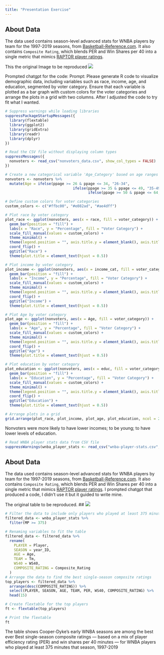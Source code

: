 ```yaml
---
title: "Presentation Exercise"
---
```


## About Data

The data used contains season-level advanced stats for WNBA players by team for the 1997-2019 seasons, from [Basketball-Reference.com](https://www.basketball-reference.com/). It also contains `Composite Rating`, which blends PER and Win Shares per 40 into a single metric that mimics [RAPTOR player ratings](https://fivethirtyeight.com/features/introducing-raptor-our-new-metric-for-the-modern-nba/).

This the original Image to be reproduced [![](images/Screenshot%202024-02-15%20at%2012.38.54%20AM.png){fig-align="center"}](https://github.com/kagpatrick/patrickkaggwa-MADA-portfolio)

Prompted chatgpt for the code: Prompt: Please generate R code to visualize demographic data, including variables such as race, income, age, and education, segmented by voter category. Ensure that each variable is plotted as a bar graph with custom colors for the voter categories and arrange the plots in a grid with two columns. After I adjusted the code to try fit what I wanted.

```r
# Suppress warnings while loading libraries
suppressPackageStartupMessages({
  library(flextable)
  library(ggplot2)
  library(gridExtra)
  library(readr)
  library(dplyr)
})

# Read the CSV file without displaying column types
suppressMessages({
  nonvoters <- read_csv("nonvoters_data.csv", show_col_types = FALSE)
})

```

```r
# Create a new categorical variable 'Age_Category' based on age ranges using mutate and ifelse
nonvoters <- nonvoters %>%
  mutate(Age = ifelse(ppage >= 26 & ppage <= 34, "26-34",
                               ifelse(ppage >= 35 & ppage <= 49, "35-49",
                                      ifelse(ppage >= 50 & ppage <= 64, "50-64", "65+"))))

```

```r
# Define custom colors for voter categories
custom_colors <- c("#ffbc00", "#e082ad", "#ae4dff")

# Plot race by voter category
plot_race <- ggplot(nonvoters, aes(x = race, fill = voter_category)) +
  geom_bar(position = "fill") +
  labs(x = "Race", y = "Percentage", fill = "Voter Category") +
  scale_fill_manual(values = custom_colors) +
  theme_minimal() +
  theme(legend.position = "", axis.title.y = element_blank(), axis.title.x = element_blank()) +
  coord_flip() +
  ggtitle("Race") +
  theme(plot.title = element_text(hjust = 0.5))

# Plot income by voter category
plot_income <- ggplot(nonvoters, aes(x = income_cat, fill = voter_category)) +
  geom_bar(position = "fill") +
  labs(x = "Income", y = "Percentage", fill = "Voter Category") +
  scale_fill_manual(values = custom_colors) +
  theme_minimal() +
  theme(legend.position = "", axis.title.y = element_blank(), axis.title.x = element_blank()) +
  coord_flip() +
  ggtitle("Income") +
  theme(plot.title = element_text(hjust = 0.5))

# Plot Age by voter category
plot_age <- ggplot(nonvoters, aes(x = Age, fill = voter_category)) +
  geom_bar(position = "fill") +
  labs(x = "Age", y = "Percentage", fill = "Voter Category") +
  scale_fill_manual(values = custom_colors) +
  theme_minimal() +
  theme(legend.position = "", axis.title.y = element_blank(), axis.title.x = element_blank()) +
  coord_flip() +
  ggtitle("Age") +
  theme(plot.title = element_text(hjust = 0.5))

# Plot education by voter category
plot_education <- ggplot(nonvoters, aes(x = educ, fill = voter_category)) +
  geom_bar(position = "fill") +
  labs(x = "Education", y = "Percentage", fill = "Voter Category") +
  scale_fill_manual(values = custom_colors) +
  theme_minimal() +
  theme(legend.position = "", axis.title.y = element_blank(), axis.title.x = element_blank()) +
  coord_flip() +
  ggtitle("Education") +
  theme(plot.title = element_text(hjust = 0.5))

# Arrange plots in a grid
grid.arrange(plot_race, plot_income, plot_age, plot_education, ncol = 2)


```

Nonvoters were more likely to have lower incomes; to be young; to have lower levels of education.

```r
# Read WNBA player stats data from CSV file
suppressWarnings(wnba_player_stats <- read_csv("wnba-player-stats.csv", show_col_types = FALSE))


```

## About Data

The data used contains season-level advanced stats for WNBA players by team for the 1997-2019 seasons, from [Basketball-Reference.com](https://www.basketball-reference.com/). It also contains `Composite Rating`, which blends PER and Win Shares per 40 into a single metric that mimics [RAPTOR player ratings](https://fivethirtyeight.com/features/introducing-raptor-our-new-metric-for-the-modern-nba/). I prompted chatgpt that produced a code, I didn't use it but it guided to write mine.

The original table to be reproduced. \## [![](/images/Screenshot%202024-02-15%20at%2012.39.52%20AM.png)](https://github.com/kagpatrick/patrickkaggwa-MADA-portfolio)

```r

# Filter the data to include only players who played at least 375 minutes
filtered_data <- wnba_player_stats %>%
  filter(MP >= 375)

# Renaming variables to fit the table 
filtered_data <- filtered_data %>%
  rename(
    PLAYER = Player,
    SEASON = year_ID,
    AGE = Age,
    TEAM = Tm,
    WS40 = WS40,
    COMPOSITE_RATING = Composite_Rating
  )
# Arrange the data to find the best single-season composite ratings
top_players <- filtered_data %>%
  arrange(desc(COMPOSITE_RATING)) %>%
  select(PLAYER, SEASON, AGE, TEAM, PER, WS40, COMPOSITE_RATING) %>%
  head(15)

# Create flextable for the top players
ft <- flextable(top_players)

# Print the flextable
ft
```

The table shows Cooper-Dyke's early WNBA seasons are among the best ever Best single-season composite ratings --- based on a mix of player efficiency rating (PER) and win shares per 40 minutes --- for WNBA players who played at least 375 minutes that season, 1997-2019
